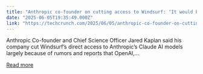 ```yaml
---
title: "Anthropic co-founder on cutting access to Windsurf: ‘It would be odd for us to sell Claude to OpenAI’"
date: "2025-06-05T19:35:49.000Z"
link: "https://techcrunch.com/2025/06/05/anthropic-co-founder-on-cutting-access-to-windsurf-it-would-be-odd-for-us-to-sell-claude-to-openai/"
---
```


Anthropic Co-founder and Chief Science Officer Jared Kaplan said his company cut Windsurf&#8217;s direct access to Anthropic&#8217;s Claude AI models largely because of rumors and reports that OpenAI,...

[Read more](https://techcrunch.com/2025/06/05/anthropic-co-founder-on-cutting-access-to-windsurf-it-would-be-odd-for-us-to-sell-claude-to-openai/)
